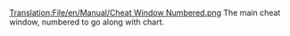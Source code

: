 [[Translation:File/en/Manual/Cheat Window Numbered.png]]
The main cheat window, numbered to go along with chart.
